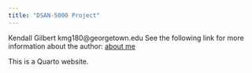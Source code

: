 ```yaml
---
title: "DSAN-5000 Project"
---
```


Kendall Gilbert 
kmg180@georgetown.edu
See the following link for more information about the author: [about me](about_me.ipynb)

This is a Quarto website.